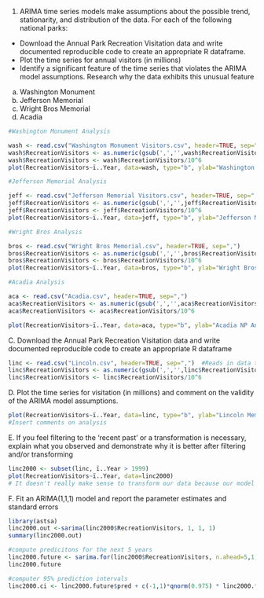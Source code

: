 1. ARIMA time series models make assumptions about the possible trend, stationarity, and distribution of the data. For each of the following national parks:

 - Download the Annual Park Recreation Visitation data and write documented reproducible code to create an    appropriate R dataframe.
 - Plot the time series for annual visitors (in millions)
 - Identify a significant feature of the time series that violates the ARIMA model assumptions. Research     why the data exhibits this unusual feature
 
  (a) Washington Monument
  (b) Jefferson Memorial
  (c) Wright Bros Memorial
  (d) Acadia
  
```{r}
#Washington Monument Analysis

wash <- read.csv("Washington Monument Visitors.csv", header=TRUE, sep=",")  #Reads in data to df
wash$RecreationVisitors <- as.numeric(gsub(',','',wash$RecreationVisitors)) #Takes out commas
wash$RecreationVisitors <- wash$RecreationVisitors/10^6                     #Changes visitors to millions
plot(RecreationVisitors~ï..Year, data=wash, type="b", ylab="Washington Monument NP Annual Visitors (in millions)")

#Jefferson Memorial Analysis

jeff <- read.csv("Jefferson Memorial Visitors.csv", header=TRUE, sep=",")  
jeff$RecreationVisitors <- as.numeric(gsub(',','',jeff$RecreationVisitors)) 
jeff$RecreationVisitors <- jeff$RecreationVisitors/10^6                     
plot(RecreationVisitors~ï..Year, data=jeff, type="b", ylab="Jefferson Memorial NP Annual Visitors (in millions)")

#Wright Bros Analysis

bros <- read.csv("Wright Bros Memorial.csv", header=TRUE, sep=",")  
bros$RecreationVisitors <- as.numeric(gsub(',','',bros$RecreationVisitors)) 
bros$RecreationVisitors <- bros$RecreationVisitors/10^6                     
plot(RecreationVisitors~ï..Year, data=bros, type="b", ylab="Wright Bros Memorial NP Annual Visitors (in millions)")

#Acadia Analysis

aca <- read.csv("Acadia.csv", header=TRUE, sep=",")  
aca$RecreationVisitors <- as.numeric(gsub(',','',aca$RecreationVisitors))
aca$RecreationVisitors <- aca$RecreationVisitors/10^6                 

plot(RecreationVisitors~ï..Year, data=aca, type="b", ylab="Acadia NP Annual Visitors (in millions)")

```
  
  
C. Download the Annual Park Recreation Visitation data and write documented reproducible code to create an appropriate R dataframe
```{r}
linc <- read.csv("Lincoln.csv", header=TRUE, sep=",")  #Reads in data to df
linc$RecreationVisitors <- as.numeric(gsub(',','',linc$RecreationVisitors)) #Takes out commas
linc$RecreationVisitors <- linc$RecreationVisitors/10^6                     #Changes visitors to millions
```
  
D. Plot the time series for visitation (in millions) and comment on the validity of the ARIMA model assumptions.
```{r}
plot(RecreationVisitors~ï..Year, data=linc, type="b", ylab="Lincoln Memorial NP Annual Visitors (in millions)")
#Insert comments on analysis
```

E. If you feel filtering to the 'recent past' or a transformation is necessary, explain what you observed and demonstrate why it is better after filtering and/or transforming
```{r}
linc2000 <- subset(linc, ï..Year > 1999)
plot(RecreationVisitors~ï..Year, data=linc2000)
# It doesn't really make sense to transform our data because our model isn't really showing a multiplicative curve. What I decided to do was filter to the years 2000 until now because before the year 2000 are such volatile numbers due to different events happening in DC during the time. For example, there's a spike in the 60's due to Civil Right's movements, but there was an uncharacteristic dip where for most of the 90's there were few visitors. I couldn't find a whole lot of information on it, but I learned that the monument was closed for a period of time in the 90's for renovation, and they closed off parts of the monument to public access. I felt that it would affect my prediction negatively, so I filtered from the year 2000 on.
```

F. Fit an ARIMA(1,1,1) model and report the parameter estimates and standard errors
```{r}
library(astsa)
linc2000.out <-sarima(linc2000$RecreationVisitors, 1, 1, 1)
summary(linc2000.out)

#compute predicitons for the next 5 years
linc2000.future <- sarima.for(linc2000$RecreationVisitors, n.ahead=5,1,1,1)
linc2000.future

#computer 95% prediction intervals
linc2000.ci <- linc2000.future$pred + c(-1,1)*qnorm(0.975) * linc2000.future$se


```


